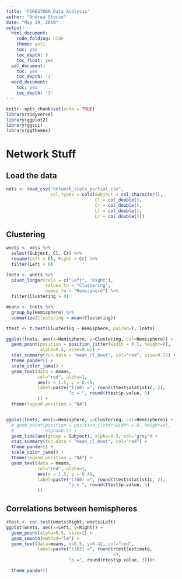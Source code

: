 ```yaml
---
title: "FIRESTORM Data Analysis"
author: "Andrea Stocco"
date: "May 29, 2019"
output:
  html_document:
    code_folding: hide
    theme: yeti
    toc: yes
    toc_depth: 3
    toc_float: yes
  pdf_document:
    toc: yes
    toc_depth: '3'
  word_document:
    toc: yes
    toc_depth: '3'
---
```


```r
knitr::opts_chunk$set(echo = TRUE)
library(tidyverse)
library(ggplot2)
library(ggsci)
library(ggthemes)
```

# Network Stuff

## Load the data

```r
nets <- read_csv("network_stats_partial.csv",
                 col_types = cols(Subject = col_character(),
                                  Cl = col_double(),
                                  Cr = col_double(),
                                  Ll = col_double(),
                                  Lr = col_double()))

```

## Clustering 

```r
wnets <- nets %>%
  select(Subject, Cl, Cr) %>%
  rename(Left = Cl, Right = Cr) %>%
  filter(Left > 0)

lnets <- wnets %>%
  pivot_longer(cols = c("Left", "Right"),
               values_to = "Clustering",
               names_to = "Hemisphere") %>%
  filter(Clustering > 0)

means <- lnets %>%
  group_by(Hemisphere) %>%
  summarize(Clustering = mean(Clustering))

ttest <- t.test(Clustering ~ Hemisphere, paired=T, lnets)

ggplot(lnets, aes(x=Hemisphere, y=Clustering, col=Hemisphere)) +
  geom_point(position = position_jitter(width = 0.1, height=0),
             alpha=0.4, size=0.65) +
  stat_summary(fun.data = "mean_cl_boot", col="red", size=0.75) +
  theme_pander() +
  scale_color_jama() +
  geom_text(data = means,
            col="red", alpha=1,
            aes(x = 1.5, y = 0.4),
            label=paste("t(60) =", round(ttest$statistic, 2),
                        "p = ", round(ttest$p.value, 5)
            )) +
  theme(legend.position = "NA")


ggplot(lnets, aes(x=Hemisphere, y=Clustering, col=Hemisphere)) +
  # geom_point(position = position_jitter(width = 0, height=0),
  #            alpha=0.5) +
  geom_line(aes(group = Subject), alpha=0.5, col="grey") +
  stat_summary(fun.data = "mean_cl_boot", col="red") +
  theme_pander() +
  scale_color_jama() +
  theme(legend.position = "NA") +
  geom_text(data = means,
            col="red", alpha=1,
            aes(x = 1.5, y = 0.4),
            label=paste("t(60) =", round(ttest$statistic, 2),
                        "p = ", round(ttest$p.value, 5)
            ))
```

## Correlations between hemispheres

```r

rtest <- cor.test(wnets$Right, wnets$Left)
ggplot(wnets, aes(x=Left, y=Right)) +
  geom_point(alpha=0.5, size=2) +
  geom_smooth(method="lm") +
  geom_text(data=means, x=0.5, y=0.42, col="red",
            label=paste("r(62) =", round(rtest$estimate,
                                         2),
                        "p =", round(rtest$p.value, 3)))+

  theme_pander()
```

